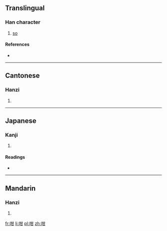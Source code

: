 ==Translingual==

===Han character===
{{Han char|rn=30|rad=口|as=05|sn=8|four=6407<sub>0</sub>|canj=口廿一 (RTM)}}

# [[so]]

====References====
* {{Han ref|kx=0184.040|dkj=03477|dj=0403.040|hdz=10598.010|uh=5481|ud=21633|bh=CBDD|bd=52189}}

----

==Cantonese==

===Hanzi===
{{yue-hanzi|jyut=|y=gam3}}

# {{defn|Cantonese|sort=口05}}

----

==Japanese==

===Kanji===
{{ja-kanji|grade=|rs=口05}}

# {{defn|Japanese|sort=口05}}

====Readings====
* {{ja-readings|on=[[かん]] (kan), [[がん]] (gan)|kun=[[ふくむ]] (fukumu)}}

----

==Mandarin==

===Hanzi===
{{cmn-hanzi|pin=[[gèm]] ([[gem4]]), [[hè]] ([[he4]]), [[huó]] ([[huo2]]), [[huò]] ([[huo4]])|wg=<sup>4</sup>, ho<sup>4</sup>, huo<sup>2</sup>, huo<sup>4</sup>}}

# {{defn|Mandarin|sort=口05}}

[[fr:咁]]
[[li:咁]]
[[pl:咁]]
[[zh:咁]]